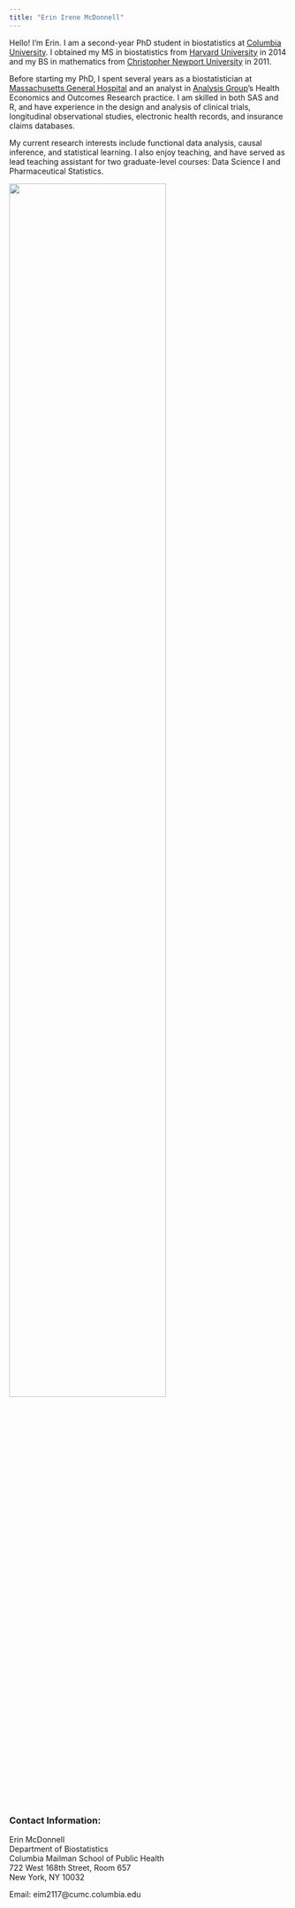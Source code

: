 ```yaml
---
title: "Erin Irene McDonnell"
---
```


Hello! I'm Erin. I am a second-year PhD student in biostatistics at [Columbia University](https://www.mailman.columbia.edu/become-student/departments/biostatistics). I obtained my MS in biostatistics from [Harvard University](https://www.hsph.harvard.edu/biostatistics/) in 2014 and my BS in mathematics from [Christopher Newport University](http://cnu.edu/) in 2011. 

Before starting my PhD, I spent several years as a biostatistician at [Massachusetts General Hospital](http://hedwig.mgh.harvard.edu/biostatistics/) and an analyst in [Analysis Group](http://www.analysisgroup.com/practices/health-care/health-economics-outcomes-research-heor/)'s Health Economics and Outcomes Research practice. I am skilled in both SAS and R, and have experience in the design and analysis of clinical trials, longitudinal observational studies, electronic health records, and insurance claims databases. 

My current research interests include functional data analysis, causal inference, and statistical learning. I also enjoy teaching, and have served as lead teaching assistant for two graduate-level courses: Data Science I and Pharmaceutical Statistics.

<img src="images/DSC_2584.jpg" style="width:75%">

### Contact Information:

Erin McDonnell  
Department of Biostatistics  
Columbia Mailman School of Public Health  
722 West 168th Street, Room 657  
New York, NY 10032

Email: eim2117@cumc.columbia.edu

